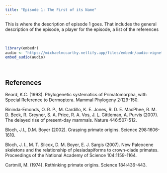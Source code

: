 ```yaml
---
title: "Episode 1: The First of its Name"
---
```


This is where the description of episode 1 goes. That includes the general description of the episode, a player for the episode, a list of the references

\

```r
library(embedr)
audio <- "https://michaelmccarthy.netlify.app/files/embedr/audio-vignette.mp3"
embed_audio(audio)
```

\

## References
Beard, K.C. (1993). Phylogenetic systematics of Primatomorpha, with Special Reference to Dermoptera. Mammal Phylogeny 2:129-150.

Bininda-Emonds, O. R. P., M. Cardillo, K. E. Jones, R. D. E. MacPhee, R. M. D. Beck, R. Greyner, S. A. Price, R. A. Vos, J. L. Gittleman, A. Purvis (2007). The delayed rise of present-day mammals. Nature 446:507-512. 

Bloch, J.I., D.M. Boyer (2002). Grasping primate origins. Science 298:1606-1610. 

Bloch, J. I., M. T. Silcox, D. M. Boyer, E. J. Sargis (2007). New Paleocene skeletons and the relationship of plesiadapiforms to crown-clade primates. Proceedings of the National Academy of Science 104:1159-1164.

Cartmill, M. (1974). Rethinking primate origins. Science 184:436-443. 
